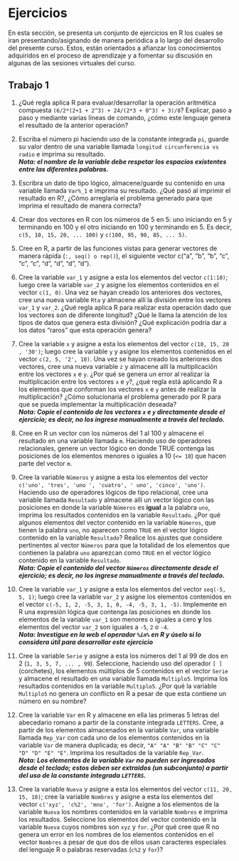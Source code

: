 # Ejercicios {#Ejercicios}

En esta sección, se presenta un conjunto de ejercicios en R los cuales se iran presentando/asignando de manera periódica a lo largo del desarrollo del presente curso. Estos, están orientados a afianzar los conocimientos adquiridos en el proceso de aprendizaje y a fomentar su discusión en algunas de las sesiones virtuales del curso.

## Trabajo 1


1. ¿Qué regla aplica R para evaluar/desarrollar la operación aritmética compuesta `(6/2*(2+1 + 2^3) + 24/(2*3 + 0^3) + 3)/8`? Explicar, paso a paso y mediante varias líneas de comando, ¿cómo este lenguaje genera el resultado de la anterior operación?

2. Escriba el número pi haciendo uso de la constante integrada `pi`, guarde su valor dentro de una variable llamada `longitud circunferencia vs radio` e imprima su resultado. <br> 
_**Nota: el nombre de la variable debe respetar los espacios existentes entre las diferentes palabras.**_  

3. Escribra un dato de tipo lógico, almacene/guarde su contenido en una variable llamada `Var%_1` e imprima su resultado. ¿Qué pasó al imprimir el resultado en R?, ¿Cómo arreglaría el problema generado para que imprima el resultado de manera correcta?

4. Crear dos vectores en R con los números de 5 en 5: uno  iniciando en 5 y terminando en 100 y el otro iniciando en 100 y terminando en 5. Es decir, `c(5, 10, 15, 20, ... 100)` y `c(100, 95, 90, 85, ... 5)`.

5. Cree en R, a partir de las funciones vistas para generar vectores de manera rápida (`:, seq() o rep()`), el siguiente vector c("a", "b", "b", "c", "c", "c", "d", "d", "d", "d").

6. Cree la variable `var_1` y asigne a esta los elementos del vector `c(1:10)`; luego cree la variable `var_2` y asigne los elementos contenidos en el vector `c(1, 0)`. Una vez se hayan creado los anteriores dos vectores, cree una nueva variable `Rta` y almacene allí la división entre los vectores `var_1` y `var_2`. ¿Qué regla aplica R para realizar esta operación dado que los vectores son de diferente longitud? ¿Qué le llama la atención de los tipos de datos que genera esta división? ¿Qué explicación podría dar a los datos "raros" que esta operación genera?

7. Cree la variable `x` y asigne a esta los elementos del vector `c(10, 15, 20 , '30')`; luego cree la variable `y` y asigne los elementos contenidos en el vector `c(2, 5, '2', 10)`.  Una vez se hayan creado los anteriores dos vectores, cree una nueva variable `z` y almacene allí la multiplicación entre los vectores `x` e `y`. ¿Por qué se genera un error al realizar la multiplicación entre los vectores `x` e `y`?, ¿qué regla está aplicando R a los elementos que conforman los vectores `x` e `y` antes de realizar la multiplicación? ¿Cómo solucionaria el problema generado por R para que se pueda implementar la multiplicación deseada? <br>
_**Nota: Copie el contenido de los vectores `x` e `y` directamente desde el ejercicio; es decir, no los ingrese manualmente a través del teclado.**_  

8. Cree en R un vector con los números del 1 al 100 y almacene el resultado en una variable llamada `m`. Haciendo uso de operadores relacionales, genere un vector lógico en donde TRUE contenga las posiciones de los elementos menores o iguales a 10 (`<= 10`) que hacen parte del vector `m`.

9. Cree la variable `Números` y asigne a esta los elementos del vector `c('uno', 'tres', 'uno ', 'cuatro', ' uno', 'cinco', 'uno')`. Haciendo uso de operadores lógicos de tipo relacional, cree una variable llamada `Resultado` y almacene allí un vector lógico con las posiciones en donde la variable `Números` es **igual** a la palabra `uno`, imprima los resultados contenidos en la variable `Resultado`. ¿Por qué algunos elementos del vector contenido en la variable `Números`, que tienen la palabra `uno`, no aparecen como `TRUE` en el vector lógico contenido en la variable `Resultado`? Realice los ajustes que considere pertinentes al vector `Números` para que la totalidad de los elementos que contienen la palabra `uno` aparezcan como `TRUE` en el vector lógico contenido en la variable `Resultado`.<br>
_**Nota: Copie el contenido del vector `Números` directamente desde el ejercicio; es decir, no los ingrese manualmente a través del teclado.**_  

10. Cree la variable `var_1` y asigne a esta los elementos del vector `seq(-5, 5, 1)`; luego cree la variable `var_2` y asigne los elementos contenidos en el vector `c(-5, 1, 2, -5, 3, 1, 0, -4, -5, 3, 1, -5)`. Implemente en R una expresión lógica que contenga las posiciones en donde los elementos de la variable `var_1` son menores o iguales a cero **y** los elementos del vector `var_2` son iguales a `-5`, `2` o `-4`.<br>
_**Nota: Investigue en la web el operador `%in%` en R y úselo si lo considera útil para desarrollar este ejercicio**_

11. Cree la variable `Serie` y asigne a esta los números del 1 al 99 de dos en 2 (`1, 3, 5, 7, ... , 99`). Seleccione, haciendo uso del operador `[ ]` (corchetes), los elementos múltiplos de 5 contenidos en el vector `Serie` y almacene el resultado en una variable llamada `Multiplo5`. Imprima los resultados contenidos en la variable `Multiplo5`. ¿Por qué la variable `Multiplo5` no genera un conflicto en R a pesar de que esta contiene un número en su nombre?

12. Cree la variable `Var` en R y almacene en ella las primeras 5 letras del abecedario romano a partir de la constante integrada `LETTERS`. Cree, a partir de los elementos almacenados en la variable `Var`, una variable llamada `Rep_Var` con cada uno de los elementos contenidos en la variable `Var` de manera duplicada; es decir, `"A" "A" "B" "B" "C" "C" "D" "D" "E" "E"`. Imprima los resultados de la variable `Rep_Var`.<br>
_**Nota: Los elementos de la variable `Var` no pueden ser ingresados desde el teclado; estos deben ser extraidos (un subconjunto) a partir del uso de la constante integrada `LETTERS`.**_ 

13. Cree la variable `Nueva` y asigne a esta los elementos del vector `c(11, 20, 15, 10)`; cree la variable `Nombres` y asigne a esta los elementos del vector `c('xyz', 'c%2', 'mno', 'for')`. Asigne a los elementos de la variable `Nueva` los nombres contenidos en la variable `Nombres` e imprima los resultados. Seleccione los elementos del vector contenido en la variable `Nueva` cuyos nombres son `xyz` y `for`. ¿Por qué cree que R no genera un error en los nombres de los elementos contenidos en el vector `Nombres` a pesar de que dos de ellos usan caracteres especiales del lenguaje R o palabras reservadas (`c%2` y `for`)? 



